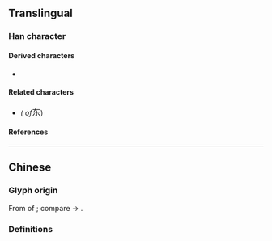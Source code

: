 {{also|東|𛁹|乐|车|示|車|𫠣}}
{{character info}}

==Translingual==
{{stroke order|strokes=5}}

===Han character===
{{Han char|rn=1|rad=一|as=04|sn=5|four=40904|canj=KD|ids=⿻⿻一𠃋小}}

====Derived characters====
* {{l|mul|[[㑈]], [[冻]], [[𪣆]], [[𫹼]], [[陈]], [[胨]], [[栋]], [[𬟽]], [[𭺻]], [[𬢈]], [[鸫]], [[岽]], [[𣱝]], [[𭓎]]}}

====Related characters====
* {{l|mul|[[東]]}} ''({{w|Traditional Chinese|Traditional form}} of ''<big>东</big>)

====References====
{{Han ref|kx=0078.021|hdz=10017.050|uh=4E1C}}

----

==Chinese==

===Glyph origin===
From {{w|cursive script (East Asia)|cursive script}} of {{l|zh|東}}; compare {{zh-l|*車}} → {{zh-l|*车}}.

===Definitions===
{{zh-see|東}}